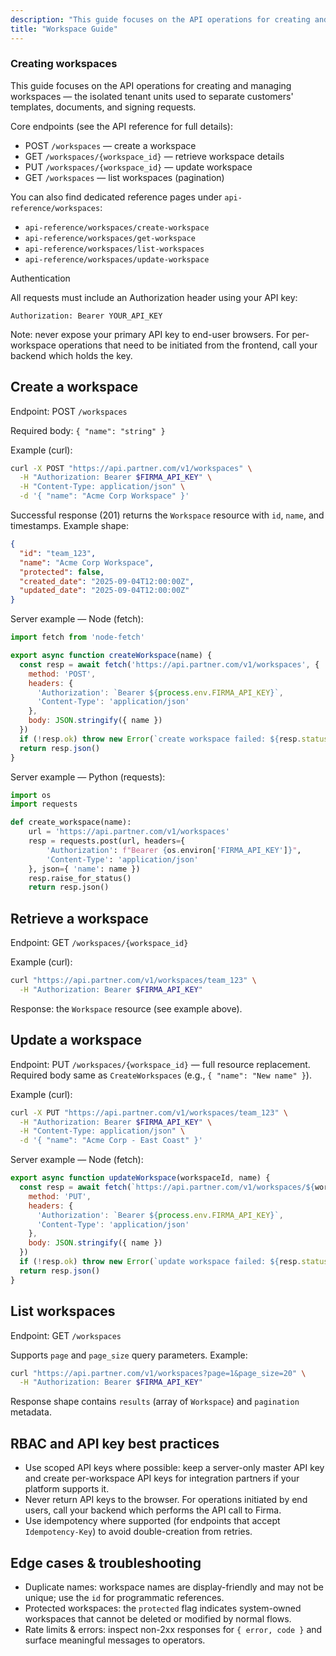 ```yaml
---
description: "This guide focuses on the API operations for creating and managing workspaces (previously called "teams") — the isolated tenant units used to separate customers' templates, documents, and signing requests."
title: "Workspace Guide"
---
```


### Creating workspaces

This guide focuses on the API operations for creating and managing workspaces — the isolated tenant units used to separate customers' templates, documents, and signing requests.

Core endpoints (see the API reference for full details):

- POST `/workspaces` — create a workspace
- GET `/workspaces/{workspace_id}` — retrieve workspace details
- PUT `/workspaces/{workspace_id}` — update workspace
- GET `/workspaces` — list workspaces (pagination)

You can also find dedicated reference pages under `api-reference/workspaces`:

- `api-reference/workspaces/create-workspace`
- `api-reference/workspaces/get-workspace`
- `api-reference/workspaces/list-workspaces`
- `api-reference/workspaces/update-workspace`

Authentication

All requests must include an Authorization header using your API key:

```
Authorization: Bearer YOUR_API_KEY
```

Note: never expose your primary API key to end-user browsers. For per-workspace operations that need to be initiated from the frontend, call your backend which holds the key.

## Create a workspace

Endpoint: POST `/workspaces`

Required body: `{ "name": "string" }`

Example (curl):

```bash
curl -X POST "https://api.partner.com/v1/workspaces" \
  -H "Authorization: Bearer $FIRMA_API_KEY" \
  -H "Content-Type: application/json" \
  -d '{ "name": "Acme Corp Workspace" }'
```

Successful response (201) returns the `Workspace` resource with `id`, `name`, and timestamps. Example shape:

```json
{
  "id": "team_123",
  "name": "Acme Corp Workspace",
  "protected": false,
  "created_date": "2025-09-04T12:00:00Z",
  "updated_date": "2025-09-04T12:00:00Z"
}
```

Server example — Node (fetch):

```js
import fetch from 'node-fetch'

export async function createWorkspace(name) {
  const resp = await fetch('https://api.partner.com/v1/workspaces', {
    method: 'POST',
    headers: {
      'Authorization': `Bearer ${process.env.FIRMA_API_KEY}`,
      'Content-Type': 'application/json'
    },
    body: JSON.stringify({ name })
  })
  if (!resp.ok) throw new Error(`create workspace failed: ${resp.status}`)
  return resp.json()
}
```

Server example — Python (requests):

```py
import os
import requests

def create_workspace(name):
    url = 'https://api.partner.com/v1/workspaces'
    resp = requests.post(url, headers={
        'Authorization': f"Bearer {os.environ['FIRMA_API_KEY']}",
        'Content-Type': 'application/json'
    }, json={ 'name': name })
    resp.raise_for_status()
    return resp.json()
```

## Retrieve a workspace

Endpoint: GET `/workspaces/{workspace_id}`

Example (curl):

```bash
curl "https://api.partner.com/v1/workspaces/team_123" \
  -H "Authorization: Bearer $FIRMA_API_KEY"
```

Response: the `Workspace` resource (see example above).

## Update a workspace

Endpoint: PUT `/workspaces/{workspace_id}` — full resource replacement. Required body same as `CreateWorkspaces` (e.g., `{ "name": "New name" }`).

Example (curl):

```bash
curl -X PUT "https://api.partner.com/v1/workspaces/team_123" \
  -H "Authorization: Bearer $FIRMA_API_KEY" \
  -H "Content-Type: application/json" \
  -d '{ "name": "Acme Corp - East Coast" }'
```

Server example — Node (fetch):

```js
export async function updateWorkspace(workspaceId, name) {
  const resp = await fetch(`https://api.partner.com/v1/workspaces/${workspaceId}`, {
    method: 'PUT',
    headers: {
      'Authorization': `Bearer ${process.env.FIRMA_API_KEY}`,
      'Content-Type': 'application/json'
    },
    body: JSON.stringify({ name })
  })
  if (!resp.ok) throw new Error(`update workspace failed: ${resp.status}`)
  return resp.json()
}
```

## List workspaces

Endpoint: GET `/workspaces`

Supports `page` and `page_size` query parameters. Example:

```bash
curl "https://api.partner.com/v1/workspaces?page=1&page_size=20" \
  -H "Authorization: Bearer $FIRMA_API_KEY"
```

Response shape contains `results` (array of `Workspace`) and `pagination` metadata.

## RBAC and API key best practices

- Use scoped API keys where possible: keep a server-only master API key and create per-workspace API keys for integration partners if your platform supports it.
- Never return API keys to the browser. For operations initiated by end users, call your backend which performs the API call to Firma.
- Use idempotency where supported (for endpoints that accept `Idempotency-Key`) to avoid double-creation from retries.

## Edge cases & troubleshooting

- Duplicate names: workspace names are display-friendly and may not be unique; use the `id` for programmatic references.
- Protected workspaces: the `protected` flag indicates system-owned workspaces that cannot be deleted or modified by normal flows.
- Rate limits & errors: inspect non-2xx responses for `{ error, code }` and surface meaningful messages to operators.